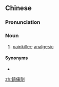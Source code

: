 ==Chinese==
{{zh-forms|s=镇痛剂|type=21}}

===Pronunciation===
{{zh-pron
|m=zhèntòngjì
|c=zan3 tung3 zai1
|cat=n
}}

===Noun===
{{zh-noun}}

# [[painkiller]]; [[analgesic]]

====Synonyms====
* {{zh-l|止痛藥}}

[[zh:鎮痛劑]]